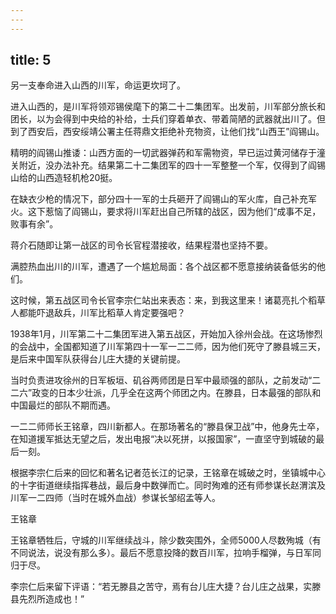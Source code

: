 ```yaml
---
---
---
```

title: 5
---



另一支奉命进入山西的川军，命运更坎坷了。

进入山西的，是川军将领邓锡侯麾下的第二十二集团军。出发前，川军部分旅长和团长，以为会得到中央给的补给，士兵们穿着单衣、带着简陋的武器就出川了。但到了西安后，西安绥靖公署主任蒋鼎文拒绝补充物资，让他们找“山西王”阎锡山。

精明的阎锡山推诿：山西方面的一切武器弹药和军需物资，早已运过黄河储存于潼关附近，没办法补充。结果第二十二集团军的四十一军整整一个军，仅得到了阎锡山给的山西造轻机枪20挺。

在缺衣少枪的情况下，部分四十一军的士兵砸开了阎锡山的军火库，自己补充军火。这下惹恼了阎锡山，要求将川军赶出自己所辖的战区，因为他们“成事不足，败事有余”。

蒋介石随即让第一战区的司令长官程潜接收，结果程潜也坚持不要。

满腔热血出川的川军，遭遇了一个尴尬局面：各个战区都不愿意接纳装备低劣的他们。

这时候，第五战区司令长官李宗仁站出来表态：来，到我这里来！诸葛亮扎个稻草人都能吓退敌兵，川军比稻草人肯定要强吧？

1938年1月，川军第二十二集团军进入第五战区，开始加入徐州会战。在这场惨烈的会战中，全国都知道了川军第四十一军一二二师，因为他们死守了滕县城三天，是后来中国军队获得台儿庄大捷的关键前提。

当时负责进攻徐州的日军板垣、矶谷两师团是日军中最顽强的部队，之前发动“二二六”政变的日本少壮派，几乎全在这两个师团之内。在滕县，日本最强的部队和中国最烂的部队不期而遇。

一二二师师长王铭章，四川新都人。在那场著名的“滕县保卫战”中，他身先士卒，在知道援军抵达无望之后，发出电报“决以死拼，以报国家”，一直坚守到城破的最后一刻。

根据李宗仁后来的回忆和著名记者范长江的记录，王铭章在城破之时，坐镇城中心的十字街道继续指挥巷战，最后身中数弹而亡。同时殉难的还有师参谋长赵渭滨及川军一二四师（当时在城外血战）参谋长邹绍孟等人。

王铭章



王铭章牺牲后，守城的川军继续战斗，除少数突围外，全师5000人尽数殉城（有不同说法，说没有那么多）。最后不愿意投降的数百川军，拉响手榴弹，与日军同归于尽。

李宗仁后来留下评语：“若无滕县之苦守，焉有台儿庄大捷？台儿庄之战果，实滕县先烈所造成也！”